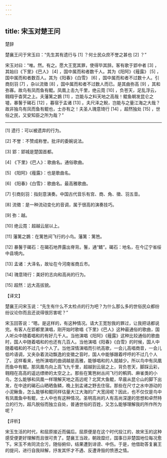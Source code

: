 ```yaml
---
---
---
```

title: 宋玉对楚王问
---




楚辞

楚襄王问于宋玉曰：“先生其有遗行与 [1] ？何士民众庶不誉之甚也 [2] ？”

宋玉对曰：“唯。然。有之。愿大王宽其罪，使得毕其辞。客有歌于郢中者 [3] ，其始曰《下里》《巴人》 [4] ，国中属而和者数千人。其为《阳阿》《薤露》 [5] ，国中属而和者数百人。其为《阳春》《白雪》 [6] ，国中属而和者不过数十人。引商刻羽 [7] ，杂以流徵 [8] ，国中属而和者不过数人而已。是其曲弥高 [9] ，其和弥寡。故鸟有凤而鱼有鲲。凤凰上击九千里，绝云霓 [10] ，负苍天，足乱浮云，翱翔乎杳冥之上。夫藩篱之鷃 [11] ，岂能与之料天地之高哉！鲲鱼朝发昆仑之墟，暴鬐于碣石 [12] ，暮宿于孟诸 [13] 。夫尺泽之鲵，岂能与之量江海之大哉？故非独鸟有凤而鱼有鲲也，士亦有之！夫圣人瑰意琦行 [14] ，超然独处 [15] ，世俗之民，又安知臣之所为哉？”



* * *



[1] 遗行：可以被遗弃的行为。

[2] 不誉：不赞成称誉。批评的委婉说法。

[3] 郢：郢城是楚国首都。

[4] 《下里》《巴人》：歌曲名。通俗歌曲。

[5] 《阳阿》《薤露》：也是歌曲名。

[6] 《阳春》《白雪》：歌曲名。最高雅歌曲。

[7] 引商刻羽：指刻意演奏。中国古代音乐有宫、商、角、徵、羽五音。

[8] 流徵：是一种流动变化的音调，属于很高的演奏技巧。

[9] 弥：越。

[10] 绝云霓：超越云层以上。

[11] 藩篱之鷃：在篱笆间飞行的小鸟。藩篱：篱笆。

[12] 暴鬐于碣石：在碣石地界露出脊背。鬐，通“鳍”。碣石：地名，在今辽宁省绥中县境内。

[13] 孟诸：大泽名，故址在今河南省商丘市。

[14] 瑰意琦行：美好的志向和高尚的行为。

[15] 超然：远大高拔貌。

【译文】

楚襄王问宋玉说：“先生有什么不太检点的行为吧？为什么那么多的世俗民众都纷纷议论你而且还说得很厉害呢？”

宋玉回答说：“嗯。是这样的，有这种情况。请大王宽恕我的罪过，让我把话都说完。有客人在郢都里演唱，刚开始时歌唱《下里》《巴人》这种最通俗的歌曲，国人听众中随着唱和的有好几千人。当他演唱《阳阿》《薤露》这种比较通俗的歌曲时，国人中随着唱和的也还有几百人。当他演唱《阳春》《白雪》的时候，国人中随着唱和的不过几十个人了。当他深情演唱而引吭高歌，一会儿高唱商音，一会儿低吟语调，又夹杂着流动飘逸的变徵之音时，国人中能够跟着哼哼的不过几个人了。这样看来，他所演唱的曲调越是高雅，能够唱和的人就越少。所以鸟中有凤凰而鱼中有鲲。那凤凰鸟向上高飞九千里，超越到云层之上，背负苍天，脚踩云彩，翱翔在高高的遥远缥缈的太空之上。那些在篱笆树丛间飞行的鹌鹑、麻雀类的小鸟，怎么能够和凤凰一样理解天地之高远呢？北冥大鱼鲲，早晨从昆仑山的脚下出发，在中途的碣石山晒晒鱼鳞，晚上到孟诸之野去住宿。那些在尺寸之水中游动的小泥鳅鱼，怎么能够和鲲同样估量大江大海的广大宽阔呢？因此，也不仅仅是鸟中有凤凰鱼中有鲲，士人中也有这种情况。圣明高尚的人有高尚深邃的思想和卓然特立的行为，超凡脱俗而独立自处，普通世俗的百姓，又怎么能够理解我的所作所为呢？

【评析】

宋玉生活的时代，和屈原接近而偏后。屈原便是在这个时代投江的，故宋玉的这种感受便更好理解而且很可贵了。楚襄王当政，朝政糜烂，国事日非楚国地位每况愈下。宋玉不肯同流合污，随俗俯仰，结果遭到诽谤、中伤。于是，他借助答复襄王的提问，进行自我辩解，抒发其怀才不遇、反遭谗毁的愤懑之情。